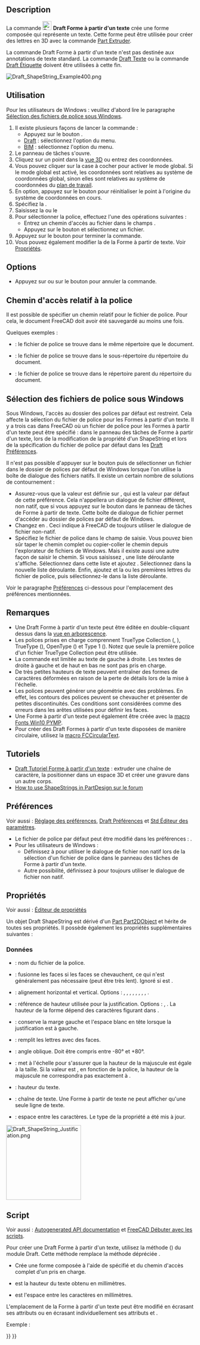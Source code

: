<languages/>

{{Docnav/fr
|[[Draft_Facebinder/fr|Surface liée]]
|[[Draft_Hatch/fr|Hachures]]
|[[Draft_Workbench/fr|Atelier Draft]]
|IconL=Draft_Facebinder.svg 
|IconR=Draft_Hatch.svg 
|IconC=Workbench_Draft.svg
}}

{{GuiCommand/fr
|Name=Draft ShapeString
|Name/fr=Draft Forme à partir d'un texte
|MenuLocation=Draft : Formes → Forme à partir d'un texte<br><br>BIM : Annotation → Forme à partir d'un texte
|Workbenches=[[Draft_Workbench/fr|Draft]], [[BIM_Workbench/fr|BIM]]
|Shortcut=
|Version/fr=0.14
|SeeAlso=[[Draft_Text/fr|Draft Texte]], [[Draft_Label/fr|Draft Etiquette]], [[Part_Extrude/fr|Part Extrusion]]
}}

==Description==

La commande [[Image:Draft_ShapeString.svg|24px]] '''Draft Forme à partir d'un texte''' crée une forme composée qui représente un texte. Cette forme peut être utilisée pour créer des lettres en 3D avec la commande [[Part_Extrude/fr|Part Extruder]].

La commande Draft Forme à partir d'un texte n'est pas destinée aux annotations de texte standard. La commande [[Draft_Text/fr|Draft Texte]] ou la commande [[Draft_Label/fr|Draft Étiquette]] doivent être utilisées à cette fin.

[[Image:Draft_ShapeString_Example400.png]]
{{Caption|Un seul point requis pour positionner la Forme à partir d'un texte}}

<span id="Usage"></span>
==Utilisation==

Pour les utilisateurs de Windows : veuillez d'abord lire le paragraphe [[#S.C3.A9lection_des_fichiers_de_police_sous_Windows|Sélection des fichiers de police sous Windows]].

# Il existe plusieurs façons de lancer la commande :
#* Appuyez sur le bouton {{Button|[[Image:Draft_ShapeString.svg|16px]] [[Draft_ShapeString/fr|Forme à partir d'un texte]]}}.
#* [[Draft_Workbench/fr|Draft]] : sélectionnez l'option {{MenuCommand|Formes → [[Image:Draft_ShapeString.svg|16px]] Forme à partir d'un texte}} du menu.
#* [[BIM_Workbench/fr|BIM]] : sélectionnez l'option {{MenuCommand|Annotation → [[Image:Draft_ShapeString.svg|16px]] Forme à partir d'un texte}} du menu.
# Le panneau de tâches {{MenuCommand|Forme à partir d'un texte}} s'ouvre.
# Cliquez sur un point dans la [[3D_view/fr|vue 3D]] ou entrez des coordonnées.
# Vous pouvez cliquer sur la case à cocher {{MenuCommand|Global}} pour activer le mode global. Si le mode global est activé, les coordonnées sont relatives au système de coordonnées global, sinon elles sont relatives au système de coordonnées du [[Draft_SelectPlane/fr|plan de travail]]. {{Version/fr|1.1}}
# En option, appuyez sur le bouton {{Button|Réinitialiser le point}} pour réinitialiser le point à l'origine du système de coordonnées en cours.
# Spécifiez la {{MenuCommand|Hauteur}}.
# Saisissez la {{MenuCommand|Chaîne}}{{VersionNoteMinus/fr|1.0}} ou le {{MenuCommand|Texte}}{{VersionNote/fr|1.1}}
# Pour sélectionner la police, effectuez l'une des opérations suivantes :
#* Entrez un chemin d'accès au fichier dans le champs {{MenuCommand|Fichier de police}}.
#* Appuyez sur le bouton {{Button|...}} et sélectionnez un fichier.
# Appuyez sur le bouton {{Button|OK}} pour terminer la commande.
# Vous pouvez également modifier la {{PropertyData|Justification}} de la Forme à partir de texte. Voir [[#Propriétés|Propriétés]].

==Options==

* Appuyez sur {{KEY|Échap}} ou sur le bouton {{Button|Annuler}} pour annuler la commande.

<span id="Relative_font_path"></span>
==Chemin d'accès relatif à la police==

{{Version/fr|1.1}}

Il est possible de spécifier un chemin relatif pour le fichier de police. Pour cela, le document FreeCAD doit avoir été sauvegardé au moins une fois.

Quelques exemples :
* {{FileName|./SomeFont.ttf}} : le fichier de police se trouve dans le même répertoire que le document.
* {{FileName|./MonRépertoire/CertainesFont.ttf}} : le fichier de police se trouve dans le sous-répertoire {{FileName|Mon_répertoire}} du répertoire du document.
* {{FileName|../SomeFont.ttf}} : le fichier de police se trouve dans le répertoire parent du répertoire du document.

<span id="Font_file_selection_on_Windows"></span>
==Sélection des fichiers de police sous Windows==

<div class="mw-translate-fuzzy">
Sous Windows, l'accès au dossier des polices par défaut est restreint. Cela affecte la sélection du fichier de police pour les Formes à partir d'un texte. Il y a trois cas dans FreeCAD où un fichier de police pour les Formes à partir d'un texte peut être spécifié : dans le panneau des tâches de Forme à partir d'un texte, lors de la modification de la propriété {{PropertyData|Font File}} d'un ShapeString et lors de la spécification du fichier de police par défaut dans les [[Draft_Preferences/fr#Textes_et_cotes|Draft Préférences]].
</div>

Il n'est pas possible d'appuyer sur le bouton {{Button|...}} puis de sélectionner un fichier dans le dossier de polices par défaut de Windows lorsque l'on utilise la boîte de dialogue des fichiers natifs. Il existe un certain nombre de solutions de contournement :
* Assurez-vous que la valeur {{MenuCommand|DontUseNativeFontDialog}} est définie sur {{True}}, qui est la valeur par défaut de cette préférence. Cela n'appellera un dialogue de fichier différent, non natif, que si vous appuyez sur le bouton {{Button|...}} dans le panneau de tâches de Forme à partir de texte. Cette boîte de dialogue de fichier permet d'accéder au dossier de polices par défaut de Windows.
* Changez {{MenuCommand|DontUseNativeDialog}} en {{True}}. Ceci indique à FreeCAD de toujours utiliser le dialogue de fichier non-natif.
* Spécifiez le fichier de police dans le champ de saisie. Vous pouvez bien sûr taper le chemin complet ou copier-coller le chemin depuis l'explorateur de fichiers de Windows. Mais il existe aussi une autre façon de saisir le chemin. Si vous saisissez {{Value|C:\}}, une liste déroulante s'affiche. Sélectionnez {{Value|Windows}} dans cette liste et ajoutez {{Value|\F}}. Sélectionnez {{Value|Fonts}} dans la nouvelle liste déroulante. Enfin, ajoutez {{Value|\}} et la ou les premières lettres du fichier de police, puis sélectionnez-le dans la liste déroulante.

Voir le paragraphe [[#Pr.C3.A9f.C3.A9rences|Préférences]] ci-dessous pour l'emplacement des préférences mentionnées.

<span id="Notes"></span>
==Remarques==

* Une Draft Forme à partir d'un texte peut être éditée en double-cliquant dessus dans la [[Tree_view/fr|vue en arborescence]].
* Les polices prises en charge comprennent TrueType Collection ({{FileName|.ttc}}, {{Version/fr|1.1}}), TrueType ({{FileName|.ttf}}), OpenType ({{FileName|.otf}}) et Type 1 ({{FileName|.pfb}}). Notez que seule la première police d'un fichier TrueType Collection peut être utilisée.
* La commande est limitée au texte de gauche à droite. Les textes de droite à gauche et de haut en bas ne sont pas pris en charge.
* De très petites hauteurs de texte peuvent entraîner des formes de caractères déformées en raison de la perte de détails lors de la mise à l'échelle.
* Les polices peuvent générer une géométrie avec des problèmes. En effet, les contours des polices peuvent se chevaucher et présenter de petites discontinuités. Ces conditions sont considérées comme des erreurs dans les arêtes utilisées pour définir les faces.
* Une Forme à partir d'un texte peut également être créée avec la [[Macro_Fonts_Win10_PYMP/fr|macro Fonts Win10 PYMP]].
* Pour créer des Draft Formes à partir d'un texte disposées de manière circulaire, utilisez la [[Macro_FCCircularText/fr|macro FCCircularText]].

<span id="Tutorials"></span>
==Tutoriels==

* [[Draft_ShapeString_tutorial/fr|Draft Tutoriel Forme à partir d'un texte]] : extruder une chaîne de caractère, la positionner dans un espace 3D et créer une gravure dans un autre corps.
* [https://forum.freecadweb.org/viewtopic.php?f=3&t=36623 How to use ShapeStrings in PartDesign sur le forum]

<span id="Preferences"></span>
==Préférences==

Voir aussi : [[Preferences_Editor/fr|Réglage des préférences]], [[Draft_Preferences/fr|Draft Préférences]] et [[Std_DlgParameter/fr|Std Éditeur des paramètres]].

* Le fichier de police par défaut peut être modifié dans les préférences : {{MenuCommand|Édition → Préférences... → Draft → Textes et cotes → Fichier de la police par défaut de Forme à partir d'un texte}}.
* Pour les utilisateurs de Windows :
** Définissez {{MenuCommand|Outils → Editer les paramètres... → BaseApp → Preferences → Dialog → DontUseNativeFontDialog}} à {{True}} pour utiliser le dialogue de fichier non natif lors de la sélection d'un fichier de police dans le panneau des tâches de Forme à partir d'un texte.
** Autre possibilité, définissez {{MenuCommand|Outils → Modifier les paramètres... → BaseApp → Preferences → Dialog → DontUseNativeDialog}} à {{True}} pour toujours utiliser le dialogue de fichier non natif.

<span id="Properties"></span>
==Propriétés==

Voir aussi : [[Property_editor/fr|Éditeur de propriétés]]

Un objet Draft ShapeString est dérivé d'un [[Part_Part2DObject/fr|Part Part2DObject]] et hérite de toutes ses propriétés. Il possède également les propriétés supplémentaires suivantes :

<span id="Data"></span>
===Données===

{{TitleProperty|Draft}}

* {{PropertyData|Font File|File}} : nom du fichier de la police.
* {{PropertyData|Fuse|Bool}} : fusionne les faces si les faces se chevauchent, ce qui n'est généralement pas nécessaire (peut être très lent). Ignoré si {{PropertyData|Make Face}} est {{FALSE}}. {{Version/fr|1.0}}
* {{PropertyData|Justification|Enumeration}} : alignement horizontal et vertical. Options : {{value|Top-Left}}, {{value|Top-Center}}, {{value|Top-Right}}, {{value|Middle-Left}}, {{value|Middle-Center}}, {{value|Middle-Right}}, {{value|Bottom-Left}}, {{value|Bottom-Center}}, {{value|Bottom-Right}}. {{Version/fr|1.0}}
* {{PropertyData|Justification Reference|Enumeration}} : référence de hauteur utilisée pour la justification. Options : {{value|Cap Height}}, {{value|Shape Height}}. La hauteur de la forme dépend des caractères figurant dans {{PropertyData|String}}. {{Version/fr|1.0}}
* {{PropertyData|Keep Left Margin|Bool}} : conserve la marge gauche et l'espace blanc en tête lorsque la justification est à gauche. {{Version/fr|1.0}}
* {{PropertyData|Make Face|Bool}} : remplit les lettres avec des faces.
* {{PropertyData|Oblique Angle|Angle}} : angle oblique. Doit être compris entre -80° et +80°. {{Version/fr|1.0}}
* {{PropertyData|Scale To Size|Bool}} : met à l'échelle pour s'assurer que la hauteur de la majuscule est égale à la taille. Si la valeur est {{FALSE}}, en fonction de la police, la hauteur de la majuscule ne correspondra pas exactement à {{PropertyData|Size}}. {{Version/fr|1.0}}
* {{PropertyData|Size|Length}} : hauteur du texte.
* {{PropertyData|String|String}} : chaîne de texte. Une Forme à partir de texte ne peut afficher qu'une seule ligne de texte.
* {{PropertyData|Tracking|Distance}} : espace entre les caractères. {{Version/fr|1.0}} Le type de la propriété a été mis à jour.

[[Image:Draft_ShapeString_Justification.png|200px]]
{{Caption|La hauteur du rectangle rouge (ligne continue) est égale à la hauteur de la majuscule.<br>
La hauteur du rectangle vert (ligne pointillée) est égale à la hauteur de la forme.<br>
Les coins, les points médians des bords et le centre des rectangles correspondent aux<br>
9 options de justification : haut à gauche à bas à droite.}}

<span id="Scripting"></span>
==Script==

Voir aussi : [https://freecad.github.io/SourceDoc/ Autogenerated API documentation] et [[FreeCAD_Scripting_Basics/fr|FreeCAD Débuter avec les scripts]].

Pour créer une Draft Forme à partir d'un texte, utilisez la méthode {{incode|make_shapestring}} ({{Version/fr|0.19}}) du module Draft. Cette méthode remplace la méthode dépréciée {{incode|makeShapeString}}.

{{Code|code=
shapestring = make_shapestring(String, FontFile, Size=100, Tracking=0)
}}

* Crée une forme composée {{incode|shapestring}} à l'aide de {{incode|String}} spécifié et du chemin d'accès complet d'un {{incode|FontFile}} pris en charge.
* {{incode|Size}} est la hauteur du texte obtenu en millimètres.
* {{incode|Tracking}} est l'espace entre les caractères en millimètres.

L'emplacement de la Forme à partir d'un texte peut être modifié en écrasant ses attributs {{incode|Placement}} ou en écrasant individuellement ses attributs {{incode|Placement.Base}} et {{incode|Placement.Rotation}}.

Exemple :

{{Code|code=
import FreeCAD as App
import Draft

doc = App.newDocument()

font1 = "/usr/share/fonts/truetype/msttcorefonts/Arial.ttf"
font2 = "/usr/share/fonts/truetype/dejavu/DejaVuSerif.ttf"
font3 = "/usr/share/fonts/truetype/freefont/FreeSerifItalic.ttf"

S1 = Draft.make_shapestring("This is a sample text", font1, 200)

S2 = Draft.make_shapestring("Inclined text", font2, 200, 10)

zaxis = App.Vector(0, 0, 1)
p2 = App.Vector(-1000, 500, 0)
place2 = App.Placement(p2, App.Rotation(zaxis, 45))
S2.Placement = place2

S3 = Draft.make_shapestring("Upside-down text", font3, 200, 10)
S3.Placement.Base = App.Vector(0, -1000, 0)
S3.Placement.Rotation = App.Rotation(zaxis, 180)

doc.recompute()
}}


{{Docnav/fr
|[[Draft_Facebinder/fr|Surface liée]]
|[[Draft_Hatch/fr|Hachures]]
|[[Draft_Workbench/fr|Atelier Draft]]
|IconL=Draft_Facebinder.svg 
|IconR=Draft_Hatch.svg 
|IconC=Workbench_Draft.svg
}}

{{Draft Tools navi{{#translation:}}}}
{{Userdocnavi{{#translation:}}}}